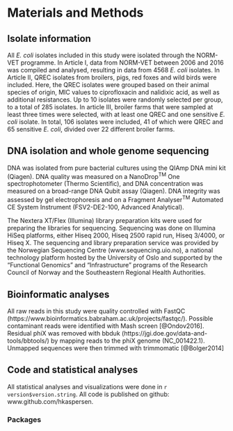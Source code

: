 # Materials and Methods

## Isolate information
All _E. coli_ isolates included in this study were isolated through the NORM-VET programme. 
In Article I, data from NORM-VET between 2006 and 2016 was compiled and analysed, resulting in data from 4568 _E. coli_ isolates.
In Article II, QREC isolates from broilers, pigs, red foxes and wild birds were included. Here, the QREC isolates were grouped based on their animal species of origin, MIC values to ciprofloxacin and nalidixic acid, as well as additional resistances. Up to 10 isolates were randomly selected per group, to a total of 285 isolates.
In article III, broiler farms that were sampled at least three times were selected, with at least one QREC and one sensitive _E. coli_ isolate. In total, 106 isolates were included, 41 of which were QREC and 65 sensitive _E. coli_, divided over 22 different broiler farms.

## DNA isolation and whole genome sequencing
DNA was isolated from pure bacterial cultures using the QIAmp DNA mini kit (Qiagen). DNA quality was measured on a NanoDrop^TM^ One spectrophotometer (Thermo Scientific), and DNA concentration was measured on a broad-range DNA Qubit assay (Qiagen). DNA integrity was assessed by gel electrophoresis and on a Fragment Analyser^TM^ Automated CE System Instrument (FSV2-DE2-100, Advanced Analytical).

The Nextera XT/Flex (Illumina) library preparation kits were used for preparing the libraries for sequencing. Sequencing was done on Illumina HiSeq platforms, either Hiseq 2000, Hiseq 2500 rapid run, Hiseq 3/4000, or Hiseq X. The sequencing and library preparation service was provided by the Norwegian Sequencing Centre (www.sequencing.uio.no), a national technology platform hosted by the University of Oslo and supported by the "Functional Genomics" and "Infrastructure" programs of the Research Council of Norway and the Southeastern Regional Health Authorities.

## Bioinformatic analyses
All raw reads in this study were quality controlled with FastQC (https://www.bioinformatics.babraham.ac.uk/projects/fastqc/). Possible contaminant reads were identified with Mash screen [@Ondov2016]. Residual phiX was removed with bbduk (https://jgi.doe.gov/data-and-tools/bbtools/) by mapping reads to the phiX genome (NC_001422.1). Unmapped sequences were then trimmed with trimmomatic [@Bolger2014]

## Code and statistical analyses
All statistical analyses and visualizations were done in `r version$version.string`. All code is published on github: www.github.com/hkaspersen.

### Packages
